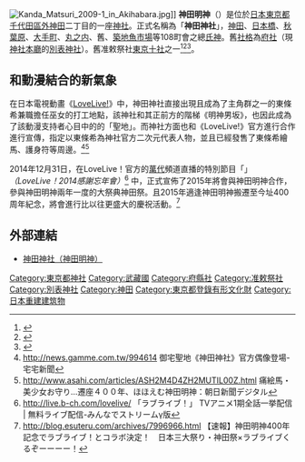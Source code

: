 {{日本神社
| name = 神田神社
| img = File:Kanda shrine.jpg
| img_capt = 神田神社本殿
| image_width = 250px
| nihongo = 神田神社
| hiragana = かんだじんじゃ
| romaji = Kanda Jinja
| location = [[東京都|東京都]][[千代田區|千代田區]][[外神田|外神田]]2-16-2
| god = [[大國主神|大己貴命]]<br />[[少彥名神|少彥名命]]<br />[[平將門|平將門神]]（江戶總鎮守）
| type = 舊[[東京十社|准敕祭社]]、舊[[府社|府社]]、[[別表神社|別表神社]]
| struct = 
| open_year = [[天平_(聖武天皇)|天平]]2年（730年）
| cere_date = 5月15日頃（神田祭）
|}}
[[File:Kanda_Matsuri_2009-1_in_Akihabara.jpg|thumb]]]]
'''神田明神'''（{{jpn|j=神田明神|hg=かんだみょうじん}}）是位於[[日本|日本]][[東京都|東京都]][[千代田區|千代田區]][[外神田|外神田]]二丁目的一座[[神社|神社]]。正式名稱為「'''神田神社'''」，[[神田_(千代田區)|神田]]、[[日本橋_(東京都中央區)|日本橋]]、[[秋葉原|秋葉原]]、[[大手町_(千代田區)|大手町]]、[[丸之内|丸之内]]、舊{{link-ja|神田市場|大田市場}}、[[築地魚市場|築地魚市場]]等108町會之總[[氏神|氏神]]。舊[[社格|社格]]為[[府社|府社]]（現[[神社本廳|神社本廳]]的[[別表神社|別表神社]]）。舊准敕祭社[[東京十社|東京十社]]之一<ref>{{Cite web|title=神田明神を参拝です|url=https://burabura-jinja.net/2015/09/kandamyoujin/|access-date=2021-05-28|date=2015-09-27|work=ぶらぶら神社|language=ja|archive-date=2021-01-16|archive-url=https://web.archive.org/web/20210116002631/https://burabura-jinja.net/2015/09/kandamyoujin/|dead-url=no}}</ref><ref>{{Cite web|title=東京十社 御朱印一覧|url=https://jinjamemo.com/archives/tokyojisshalist.html|access-date=2021-05-28|date=2015-04-01|last=神社メモ|work=御朱印・神社メモ|language=ja|archive-date=2021-05-11|archive-url=https://web.archive.org/web/20210511131240/https://jinjamemo.com/archives/tokyojisshalist.html|dead-url=no}}</ref><ref>{{Cite web|title=神田神社【神田明神】 - 東京十社めぐり|url=http://10jinja.tokyo/kandajinja.html|access-date=2021-05-28|work=10jinja.tokyo|archive-date=2021-04-15|archive-url=https://web.archive.org/web/20210415011355/http://10jinja.tokyo/kandajinja.html|dead-url=no}}</ref>。

== 和動漫結合的新氣象 ==
在日本電視動畫《[[LoveLive!|LoveLive!]]》中，神田神社直接出現且成為了主角群之一的東條希兼職擔任巫女的打工地點，該神社和其正前方的階梯《明神男坂》，也因此成為了該動漫支持者心目中的的「聖地」。而神社方面也和《LoveLive!》官方進行合作進行宣傳，指定以東條希為神社官方二次元代表人物，並且已經發售了東條希繪馬、護身符等周邊。<ref>http://news.gamme.com.tw/994614 {{Wayback|url=http://news.gamme.com.tw/994614 |date=20150610090533 }} 御宅聖地《神田神社》官方偶像登場-宅宅新聞</ref><ref>http://www.asahi.com/articles/ASH2M4D4ZH2MUTIL00Z.html {{Wayback|url=http://www.asahi.com/articles/ASH2M4D4ZH2MUTIL00Z.html |date=20150219235119 }} 痛絵馬・美少女お守り…遷座４００年、ほほえむ神田明神：朝日新聞デジタル</ref>

2014年12月31日，在LoveLive！官方的[[萬代|萬代]]頻道直播的特別節目「{{lang|ja|ラブライブ！2014年ありがとう忘年会～μ'sと過ごす大晦日SP～より}}」''（LoveLive！2014感謝忘年會）''<ref>http://live.b-ch.com/lovelive/ {{Wayback|url=http://live.b-ch.com/lovelive/ |date=20210127173846 }} 「ラブライブ！」 TVアニメ1期全話一挙配信 | 無料ライブ配信-みんなでストリームγ版</ref>
中，正式宣佈了2015年將會與神田明神合作，參與神田明神兩年一度的大祭典神田祭。且2015年適逢神田明神搬遷至今址400周年紀念，將會進行比以往更盛大的慶祝活動。<ref>http://blog.esuteru.com/archives/7996966.html {{Wayback|url=http://blog.esuteru.com/archives/7996966.html |date=20210427045202 }} 【速報】神田明神400年記念でラブライブ！とコラボ決定！　日本三大祭り・神田祭×ラブライブくるぞーーーー！</ref>

== 外部連結 ==
{{Commonscat|Kanda-Myojin}}
* [http://www.kandamyoujin.or.jp/ 神田神社（神田明神）] {{Wayback|url=http://www.kandamyoujin.or.jp/ |date=20150711162331 }}
{{DEFAULTSORT:Kanda-Myojin}}
[[Category:東京都神社|Category:東京都神社]]
[[Category:武藏國|Category:武藏國]]
[[Category:府縣社|Category:府縣社]]
[[Category:准敕祭社|Category:准敕祭社]]
[[Category:別表神社|Category:別表神社]]
[[Category:神田|Category:神田]]
[[Category:東京都登錄有形文化財|Category:東京都登錄有形文化財]]
[[Category:日本重建建筑物|Category:日本重建建筑物]]